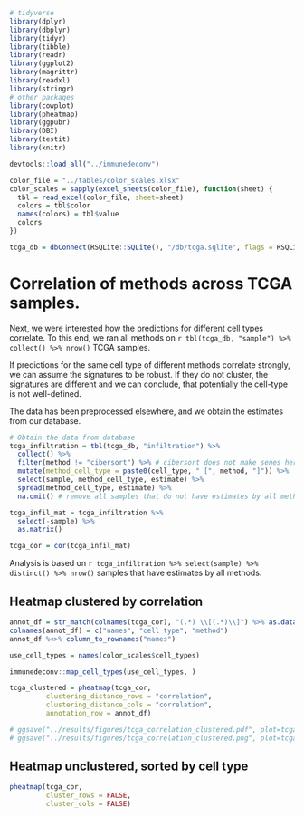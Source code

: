 ```r
# tidyverse
library(dplyr)
library(dbplyr)
library(tidyr)
library(tibble)
library(readr)
library(ggplot2)
library(magrittr)
library(readxl)
library(stringr)
# other packages
library(cowplot)
library(pheatmap)
library(ggpubr)
library(DBI)
library(testit)
library(knitr)

devtools::load_all("../immunedeconv")

color_file = "../tables/color_scales.xlsx"
color_scales = sapply(excel_sheets(color_file), function(sheet) {
  tbl = read_excel(color_file, sheet=sheet)
  colors = tbl$color
  names(colors) = tbl$value
  colors
})

tcga_db = dbConnect(RSQLite::SQLite(), "/db/tcga.sqlite", flags = RSQLite::SQLITE_RO)
```

# Correlation of methods across TCGA samples. 

Next, we were interested how the predictions for different cell types correlate. 
To this end, we ran all methods on `r tbl(tcga_db, "sample") %>% collect() %>% nrow()` TCGA samples. 

If predictions for the same cell type of different methods correlate strongly, we 
can assume the signatures to be robust. If they do not cluster, 
the signatures are different and we can conclude, that potentially the cell-type is not well-defined. 

The data has been preprocessed elsewhere, and we obtain the estimates from our database. 

```r
# Obtain the data from database
tcga_infiltration = tbl(tcga_db, "infiltration") %>%
  collect() %>% 
  filter(method != "cibersort") %>% # cibersort does not make senes here, as it only compares relative fractions. 
  mutate(method_cell_type = paste0(cell_type, " [", method, "]")) %>%
  select(sample, method_cell_type, estimate) %>%
  spread(method_cell_type, estimate) %>% 
  na.omit() # remove all samples that do not have estimates by all methods (LAML does not have TIMER estimates. )

tcga_infil_mat = tcga_infiltration %>%
  select(-sample) %>% 
  as.matrix()

tcga_cor = cor(tcga_infil_mat)
```

Analysis is based on `r tcga_infiltration %>% select(sample) %>% distinct() %>% nrow()` samples that have estimates by all methods. 

## Heatmap clustered by correlation
```r
annot_df = str_match(colnames(tcga_cor), "(.*) \\[(.*)\\]") %>% as.data.frame() 
colnames(annot_df) = c("names", "cell type", "method") 
annot_df %<>% column_to_rownames("names")

use_cell_types = names(color_scales$cell_types)

immunedeconv::map_cell_types(use_cell_types, )

tcga_clustered = pheatmap(tcga_cor, 
         clustering_distance_rows = "correlation",
         clustering_distance_cols = "correlation",
         annotation_row = annot_df)

# ggsave("../results/figures/tcga_correlation_clustered.pdf", plot=tcga_clustered$gtable)
# ggsave("../results/figures/tcga_correlation_clustered.png", plot=tcga_clustered$gtable, dpi=1200)
```

## Heatmap unclustered, sorted by cell type
```r
pheatmap(tcga_cor,
         cluster_rows = FALSE,
         cluster_cols = FALSE)
```